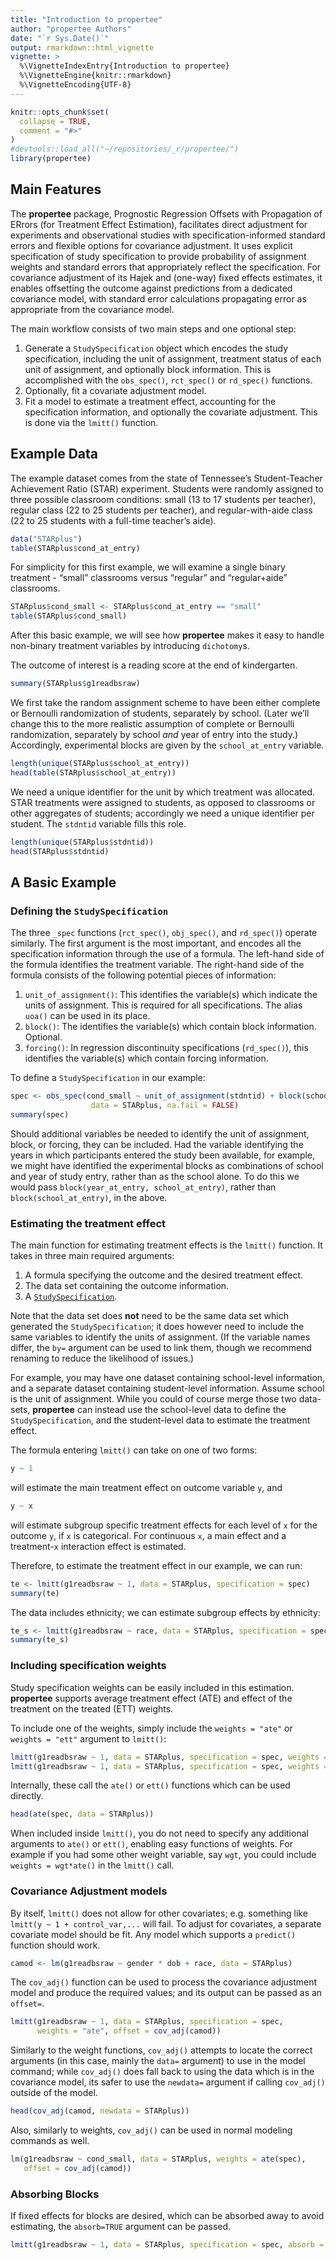 ```yaml
---
title: "Introduction to propertee"
author: "propertee Authors"
date: "`r Sys.Date()`"
output: rmarkdown::html_vignette
vignette: >
  %\VignetteIndexEntry{Introduction to propertee}
  %\VignetteEngine{knitr::rmarkdown}
  %\VignetteEncoding{UTF-8}
---
```


```r
knitr::opts_chunk$set(
  collapse = TRUE,
  comment = "#>"
)
#devtools::load_all("~/repositories/_r/propertee/")
library(propertee)
```

## Main Features

The **propertee** package, Prognostic Regression Offsets with Propagation of
ERrors (for Treatment Effect Estimation), facilitates direct adjustment for
experiments and observational studies with specification-informed standard
errors and flexible options for covariance adjustment. It uses explicit
specification of study specification to provide probability of assignment
weights and standard errors that appropriately reflect the specification. For
covariance adjustment of its Hajek and (one-way) fixed effects estimates, it
enables offsetting the outcome against predictions from a dedicated covariance
model, with standard error calculations propagating error as appropriate from
the covariance model.

The main workflow consists of two main steps and one optional step:

1. Generate a `StudySpecification` object which encodes the study specification,
   including the unit of assignment, treatment status of each unit of
   assignment, and optionally block information. This is accomplished with the
   `obs_spec()`, `rct_spec()` or `rd_spec()` functions.
2. Optionally, fit a covariate adjustment model.
3. Fit a model to estimate a treatment effect, accounting for the specification
   information, and optionally the covariate adjustment. This is done via the
   `lmitt()` function.

## Example Data

The example dataset comes from the state of Tennessee's Student-Teacher
Achievement Ratio (STAR) experiment. Students were randomly assigned to three
possible classroom conditions: small (13 to 17 students per teacher), regular
class (22 to 25 students per teacher), and regular-with-aide class (22 to 25
students with a full-time teacher's aide).

```r
data("STARplus")
table(STARplus$cond_at_entry)
```

For simplicity for this first example, we will examine a single binary
treatment - "small" classrooms versus "regular" and "regular+aide" classrooms.

```r
STARplus$cond_small <- STARplus$cond_at_entry == "small"
table(STARplus$cond_small)
```

After this basic example, we will see how **propertee** makes it easy to handle
non-binary treatment variables by introducing `dichotomy`s.

The outcome of interest is a reading score at the end of kindergarten.

```r
summary(STARplus$g1readbsraw)
```



We first take the random assignment scheme to have been either complete or
Bernoulli randomization of students, separately by school. (Later we'll change this to the more realistic assumption of complete or Bernoulli randomization, separately by school *and* year of entry into the study.) Accordingly, experimental blocks are given by the `school_at_entry` variable.

```r
length(unique(STARplus$school_at_entry))
head(table(STARplus$school_at_entry))
```

We need a unique identifier for the unit by which treatment was allocated.  STAR treatments were assigned to students, as opposed to classrooms or other aggregates of students; accordingly we need a unique identifier per student. The  `stdntid` variable fills this role.

```r
length(unique(STARplus$stdntid))
head(STARplus$stdntid)
```

## A Basic Example

### Defining the `StudySpecification`

The three `_spec` functions (`rct_spec()`, `obj_spec()`, and `rd_spec()`)
operate similarly. The first argument is the most important, and encodes all the
specification information through the use of a formula. The left-hand side of
the formula identifies the treatment variable. The right-hand side of the
formula consists of the following potential pieces of information:

1. `unit_of_assignment()`: This identifies the variable(s) which indicate the
   units of assignment. This is required for all specifications. The alias
   `uoa()` can be used in its place.
2. `block()`: The identifies the variable(s) which contain block information.
   Optional.
3. `forcing()`: In regression discontinuity specifications (`rd_spec()`), this
   identifies the variable(s) which contain forcing information.

To define a `StudySpecification` in our example:

```r
spec <- obs_spec(cond_small ~ unit_of_assignment(stdntid) + block(school_at_entry),
                  data = STARplus, na.fail = FALSE)
summary(spec)
```

Should additional variables be needed to identify the unit of assignment,
block, or forcing, they can be included. Had the variable identifying the years in which participants entered the study been available, for example, we might have identified the experimental blocks as combinations of school and year of study entry, rather than as the school alone.  To do this we would pass `block(year_at_entry, school_at_entry)`, rather than `block(school_at_entry)`, in the above.

### Estimating the treatment effect

The main function for estimating treatment effects is the `lmitt()` function. It
takes in three main required arguments:

1. A formula specifying the outcome and the desired treatment effect.
2. The data set containing the outcome information.
3. A [`StudySpecification`](#defining-the-specification).

Note that the data set does **not** need to be the same data set which generated
the `StudySpecification`; it does however need to include the same variables to
identify the units of assignment. (If the variable names differ, the `by=`
argument can be used to link them, though we recommend renaming to reduce the
likelihood of issues.)

For example, you may have one dataset containing school-level information, and a
separate dataset containing student-level information. Assume school is the unit
of assignment. While you could of course merge those two data-sets,
**propertee** can instead use the school-level data to define the
`StudySpecification`, and the student-level data to estimate the treatment
effect.

The formula entering `lmitt()` can take on one of two forms:

```r
y ~ 1
```

will estimate the main treatment effect on outcome variable `y`, and

```r
y ~ x
```

will estimate subgroup specific treatment effects for each level of `x` for the
outcome `y`, if `x` is categorical. For continuous `x`, a main effect and a
treatment-`x` interaction effect is estimated.

Therefore, to estimate the treatment effect in our example, we can run:

```r
te <- lmitt(g1readbsraw ~ 1, data = STARplus, specification = spec)
summary(te)
```

The data includes ethnicity; we can estimate subgroup effects by ethnicity:

```r
te_s <- lmitt(g1readbsraw ~ race, data = STARplus, specification = spec)
summary(te_s)
```

### Including specification weights

Study specification weights can be easily included in this estimation.
**propertee** supports average treatment effect (ATE) and effect of the
treatment on the treated (ETT) weights.

To include one of the weights, simply include the `weights = "ate"` or
`weights = "ett"` argument to `lmitt()`:

```r
lmitt(g1readbsraw ~ 1, data = STARplus, specification = spec, weights = "ate")
lmitt(g1readbsraw ~ 1, data = STARplus, specification = spec, weights = "ett")
```

Internally, these call the `ate()` or `ett()` functions which can be used
directly.

```r
head(ate(spec, data = STARplus))
```

When included inside `lmitt()`, you do not need to specify any additional
arguments to `ate()` or `ett()`, enabling easy functions of weights. For example
if you had some other weight variable, say `wgt`, you could include `weights =
wgt*ate()` in the `lmitt()` call.

### Covariance Adjustment models

By itself, `lmitt()` does not allow for other covariates; e.g. something like
`lmitt(y ~ 1 + control_var,...` will fail. To adjust for covariates, a separate
covariate model should be fit. Any model which supports a `predict()` function
should work.

```r
camod <- lm(g1readbsraw ~ gender * dob + race, data = STARplus)
```

The `cov_adj()` function can be used to process the covariance adjustment model
and produce the required values; and its output can be passed as an `offset=`.

```r
lmitt(g1readbsraw ~ 1, data = STARplus, specification = spec,
      weights = "ate", offset = cov_adj(camod))
```

Similarly to the weight functions, `cov_adj()` attempts to locate the correct
arguments (in this case, mainly the `data=` argument) to use in the model
command; while `cov_adj()` does fall back to using the data which is in the
covariance model, its safer to use the `newdata=` argument if calling
`cov_adj()` outside of the model.

```r
head(cov_adj(camod, newdata = STARplus))
```

Also, similarly to weights, `cov_adj()` can be used in normal modeling commands
as well.

```r
lm(g1readbsraw ~ cond_small, data = STARplus, weights = ate(spec),
   offset = cov_adj(camod))
```

### Absorbing Blocks

If fixed effects for blocks are desired, which can be absorbed away to avoid
estimating, the `absorb=TRUE` argument can be passed.

<!-- currently not working due to #210, thus turned off-->
```r
lmitt(g1readbsraw ~ 1, data = STARplus, specification = spec, absorb = TRUE)
```
